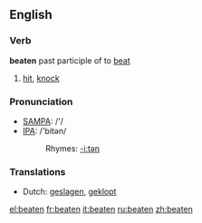 ==English==

===Verb===
'''beaten''' past participle of to [[beat]]

# [[hit]], [[knock]] 

===Pronunciation===
*[[w:SAMPA|SAMPA]]: /'/
*[[w:IPA|IPA]]: /'bitən/
*:Rhymes: [[Rhymes:English:-iːtən|-iːtən]]

===Translations===
*Dutch: [[geslagen]], [[geklopt]]

[[el:beaten]]
[[fr:beaten]]
[[it:beaten]]
[[ru:beaten]]
[[zh:beaten]]